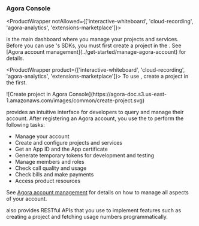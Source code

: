 ### Agora Console

<ProductWrapper notAllowed={['interactive-whiteboard', 'cloud-recording', 'agora-analytics', 'extensions-marketplace']}>
<Link to="{{Global.AGORA_CONSOLE_URL}}"><Vg k="CONSOLE" /></Link> is the main dashboard where you manage your <Vg k="COMPANY" /> projects and services. Before you can use <Vg k="COMPANY" />'s SDKs, you must first create a project in the <Vg k="CONSOLE" />. See [Agora account management](../get-started/manage-agora-account) for
  details.
</ProductWrapper>

<ProductWrapper product={['interactive-whiteboard', 'cloud-recording', 'agora-analytics', 'extensions-marketplace']}>
To use <Vg k="COMPANY" /> <Vpd k="NAME" />, create a project in the <Link to="{{Global.AGORA_CONSOLE_URL}}"><Vg k="CONSOLE" /></Link> first.
</ProductWrapper>

<ProductWrapper notAllowed="interactive-whiteboard">
![Create project in Agora Console](https://agora-doc.s3.us-east-1.amazonaws.com/images/common/create-project.svg)
</ProductWrapper>

<Vg k="CONSOLE" /> provides an intuitive interface for developers to query and manage their <Vg k="COMPANY" /> account. After registering an Agora account, you use the <Vg k="CONSOLE" /> to perform the following tasks:

- Manage your account
- Create and configure <Vg k="COMPANY" /> projects and services
- Get an App ID and the App certificate
- Generate temporary tokens for development and testing
- Manage members and roles
- Check call quality and usage
- Check bills and make payments
- Access product resources

See [Agora account management](../get-started/manage-agora-account) for details on how to manage all aspects of your <Vg k="COMPANY" /> account.

<Vg k="COMPANY" /> also provides RESTful APIs that you use to implement features such as creating a project and fetching usage numbers programmatically.


